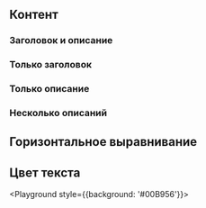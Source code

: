

## Контент

### Заголовок и описание

<Playground>
    <TitleDescriptionBox
        title="Интернет"
        description="При подключении тарифа на вашем счёте должна быть сумма, достаточная для списания абонентской платы за месяц и дополнительных услуг, указанных в заявке."
    />
</Playground>

### Только заголовок

<Playground>
    <TitleDescriptionBox
        title="Интернет"
    />
</Playground>

### Только описание

<Playground>
    <TitleDescriptionBox
        description="При подключении тарифа на вашем счёте должна быть сумма, достаточная для списания абонентской платы за месяц и дополнительных услуг, указанных в заявке."
    />
</Playground>

### Несколько описаний

<Playground>
    <TitleDescriptionBox
        title="Интернет"
        description="При подключении тарифа на вашем счёте должна быть сумма, достаточная для списания абонентской платы за месяц и дополнительных услуг, указанных в заявке."
    />
    <TitleDescriptionBox
        description="При подключении тарифа на вашем счёте должна быть сумма, достаточная для списания абонентской платы за месяц и дополнительных услуг, указанных в заявке."
    />
    <TitleDescriptionBox
        description="При подключении тарифа на вашем счёте должна быть сумма, достаточная для списания абонентской платы за месяц и дополнительных услуг, указанных в заявке."
    />
</Playground>

## Горизонтальное выравнивание

<Playground>
    <TitleDescriptionBox
        title="Интернет"
        description="При подключении тарифа на вашем счёте должна быть сумма, достаточная для списания абонентской платы за месяц и дополнительных услуг, указанных в заявке."
        align="center"
    />
</Playground>

## Цвет текста

<Playground style={{background: '#00B956'}}>
    <TitleDescriptionBox
        title="Интернет"
        description="При подключении тарифа на вашем счёте должна быть сумма, достаточная для списания абонентской платы за месяц и дополнительных услуг, указанных в заявке."
        textColor="white"
    />
</Playground>
